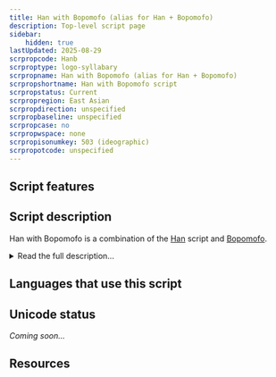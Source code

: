 ```yaml
---
title: Han with Bopomofo (alias for Han + Bopomofo)
description: Top-level script page
sidebar:
    hidden: true
lastUpdated: 2025-08-29
scrpropcode: Hanb
scrproptype: logo-syllabary
scrpropname: Han with Bopomofo (alias for Han + Bopomofo)
scrpropshortname: Han with Bopomofo script
scrpropstatus: Current
scrpropregion: East Asian
scrpropdirection: unspecified
scrpropbaseline: unspecified
scrpropcase: no
scrpropwspace: none
scrpropisonumkey: 503 (ideographic)
scrpropotcode: unspecified
---
```



## Script features

<ScriptInfo />

## Script description

Han with Bopomofo is a combination of the [Han](/scrlang/scripts/hani) script and [Bopomofo](/scrlang/scripts/Bopo).

<details>
<summary>Read the full description...</summary>Bopomofo is often used to annotate the pronounciation of Han characters. When the two scripts are used together they are called Han with Bopomofo.
</details>

## Languages that use this script

<WsList script='Hanb' wsMax='5' />

## Unicode status

_Coming soon..._

## Resources

<ScriptResources detailSummary='seemore' />

